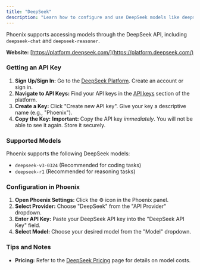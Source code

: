 ```yaml
---
title: "DeepSeek"
description: "Learn how to configure and use DeepSeek models like deepseek-chat and deepseek-reasoner with Phoenix."
---
```


Phoenix supports accessing models through the DeepSeek API, including `deepseek-chat` and `deepseek-reasoner`.

**Website:** [https://platform.deepseek.com/](https://platform.deepseek.com/)

### Getting an API Key

1.  **Sign Up/Sign In:** Go to the [DeepSeek Platform](https://platform.deepseek.com/). Create an account or sign in.
2.  **Navigate to API Keys:** Find your API keys in the [API keys](https://platform.deepseek.com/api_keys) section of the platform.
3.  **Create a Key:** Click "Create new API key". Give your key a descriptive name (e.g., "Phoenix").
4.  **Copy the Key:** **Important:** Copy the API key _immediately_. You will not be able to see it again. Store it securely.

### Supported Models

Phoenix supports the following DeepSeek models:

-   `deepseek-v3-0324` (Recommended for coding tasks)
-   `deepseek-r1` (Recommended for reasoning tasks)

### Configuration in Phoenix

1.  **Open Phoenix Settings:** Click the ⚙️ icon in the Phoenix panel.
2.  **Select Provider:** Choose "DeepSeek" from the "API Provider" dropdown.
3.  **Enter API Key:** Paste your DeepSeek API key into the "DeepSeek API Key" field.
4.  **Select Model:** Choose your desired model from the "Model" dropdown.

### Tips and Notes

-   **Pricing:** Refer to the [DeepSeek Pricing](https://api-docs.deepseek.com/quick_start/pricing/) page for details on model costs.
